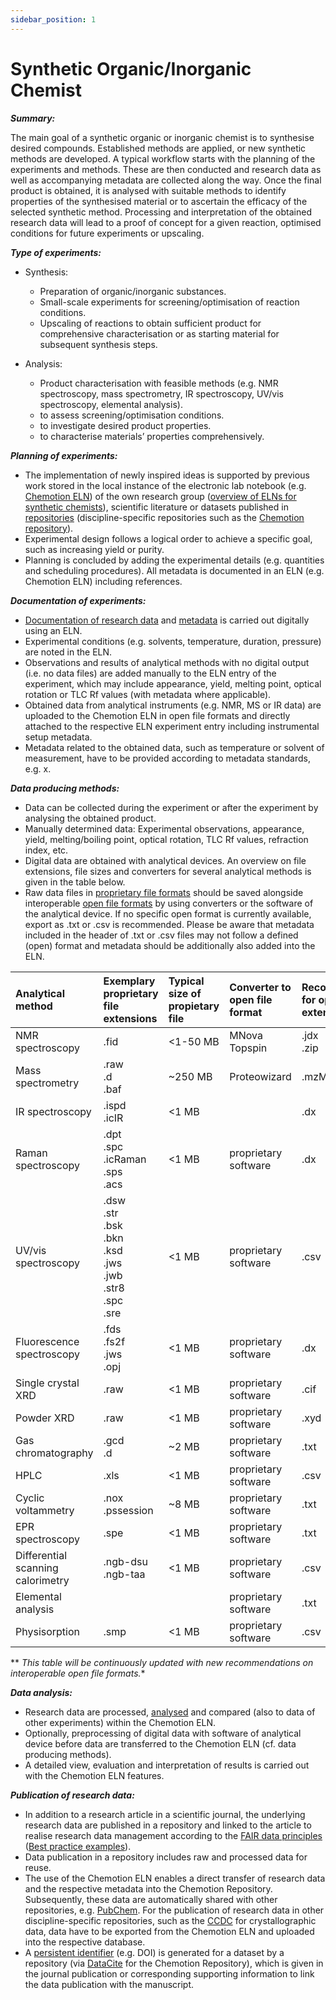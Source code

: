 ```yaml
---
sidebar_position: 1
---
```


# Synthetic Organic/Inorganic Chemist

***Summary:***

The main goal of a synthetic organic or inorganic chemist is to synthesise desired compounds. Established methods are applied, or new synthetic methods are developed. A typical workflow starts with the planning of the experiments and methods. These are then conducted and research data as well as accompanying metadata are collected along the way. Once the final product is obtained, it is analysed with suitable methods to identify properties of the synthesised material or to ascertain the efficacy of the selected synthetic method. Processing and interpretation of the obtained research data will lead to a proof of concept for a given reaction, optimised conditions for future experiments or upscaling.

***Type of experiments:***

- Synthesis: 
    - Preparation of organic/inorganic substances.
    - Small-scale experiments for screening/optimisation of reaction conditions.
    - Upscaling of reactions to obtain sufficient product for comprehensive characterisation or as starting material for subsequent synthesis steps.


- Analysis:
    - Product characterisation with feasible methods (e.g. NMR spectroscopy, mass spectrometry, IR spectroscopy, UV/vis spectroscopy, elemental analysis).
    - to assess screening/optimisation conditions.
    - to investigate desired product properties.
    - to characterise materials’ properties comprehensively.

***Planning of experiments:***

- The implementation of newly inspired ideas is supported by previous work stored in the local instance of the electronic lab notebook (e.g. [Chemotion ELN](https://www.chemotion.net/chemotionsaurus/index.html)) of the own research group ([overview of ELNs for synthetic chemists](/docs/Topics%20and%20Concepts/ELN)), scientific literature or datasets published in [repositories](/docs/Topics%20and%20Concepts/Repositories) (discipline-specific repositories such as the [Chemotion repository](https://www.chemotion-repository.net/welcome)).
- Experimental design follows a logical order to achieve a specific goal, such as increasing yield or purity.
- Planning is concluded by adding the experimental details (e.g. quantities and scheduling procedures). All metadata is documented in an ELN (e.g. Chemotion ELN) including references.

***Documentation of experiments:***

- [Documentation of research data](/docs/Problems/Data%20Documentation) and [metadata](/docs/Topics%20and%20Concepts/Metadata) is carried out digitally using an ELN.
- Experimental conditions (e.g. solvents, temperature, duration, pressure) are noted in the ELN.
- Observations and results of analytical methods with no digital output (i.e. no data files) are added manually to the ELN entry of the experiment, which may include appearance, yield, melting point, optical rotation or TLC Rf values (with metadata where applicable).
- Obtained data from analytical instruments (e.g. NMR, MS or IR data) are uploaded to the Chemotion ELN in open file formats and directly attached to the respective ELN experiment entry including instrumental setup metadata.
- Metadata related to the obtained data, such as temperature or solvent of measurement, have to be provided according to metadata standards, e.g. x.

***Data producing methods:***

- Data can be collected during the experiment or after the experiment by analysing the obtained product.
- Manually determined data: Experimental observations, appearance, yield, melting/boiling point, optical rotation, TLC Rf values, refraction index, etc.
- Digital data are obtained with analytical devices. An overview on file extensions, file sizes and converters for several analytical methods is given in the table below.
- Raw data files in [proprietary file formats](/docs/Topics%20and%20Concepts/Data%20format%20standards) should be saved alongside interoperable [open file formats](/docs/Topics%20and%20Concepts/Data%20format%20standards) by using converters or the software of the analytical device. If no specific open format is currently available, export as .txt or .csv is recommended. Please be aware that metadata included in the header of .txt or .csv files may not follow a defined (open) format and metadata should be additionally also added into the ELN.

|Analytical method|Exemplary proprietary file extensions|Typical size of propietary file|Converter to open file format|Recommendation for open file extension*|File size of open format|
|:------------|:-----------------|:--------|:--------|:------------|:--------------|
|NMR spectroscopy|.fid|<1-50 MB|MNova <br /> Topspin|.jdx <br /> .zip|~1 MB|
|Mass spectrometry|.raw <br /> .d <br /> .baf|~250 MB|Proteowizard|.mzML|~250 MB|
|IR spectroscopy|.ispd <br /> .icIR|<1 MB| |.dx|<1 MB|
|Raman spectroscopy|.dpt <br /> .spc <br /> .icRaman <br /> .sps <br /> .acs|<1 MB|proprietary software|.dx|<1 MB|
|UV/vis spectroscopy|.dsw <br /> .str <br /> .bsk <br /> .bkn <br /> .ksd <br /> .jws <br /> .jwb <br /> .str8 <br /> .spc <br /> .sre|<1 MB|proprietary software|.csv|<1 MB|
|Fluorescence spectroscopy|.fds <br /> .fs2f <br /> .jws <br /> .opj|<1 MB|proprietary software|.dx|<1 MB|
|Single crystal XRD|.raw|<1 MB|proprietary software|.cif|<1 MB|
|Powder XRD|.raw|<1 MB|proprietary software|.xyd|<1 MB|
|Gas chromatography|.gcd <br /> .d|~2 MB|proprietary software|.txt|<1 MB|
|HPLC|.xls|<1 MB|proprietary software|.csv|<1 MB|
|Cyclic voltammetry|.nox <br /> .pssession|~8 MB|proprietary software|.txt|<1 MB|
|EPR spectroscopy|.spe|<1 MB|proprietary software|.txt|<1 MB|
|Differential scanning calorimetry|.ngb-dsu <br /> .ngb-taa|<1 MB|proprietary software|.csv|<1 MB|
|Elemental analysis| | |proprietary software|.txt|<1 MB|
|Physisorption|.smp|<1 MB|proprietary software|.csv|<1 MB|

** *This table will be continuously updated with new recommendations on interoperable open file formats.**

***Data analysis:***

- Research data are processed, [analysed](/docs/Problems/Data%20analysis) and compared (also to data of other experiments) within the Chemotion ELN.
- Optionally, preprocessing of digital data with software of analytical device before data are transferred to the Chemotion ELN (cf. data producing methods).
- A detailed view, evaluation and interpretation of results is carried out with the Chemotion ELN features.

***Publication of research data:***

- In addition to a research article in a scientific journal, the underlying research data are published in a repository and linked to the article to realise research data management according to the [FAIR data principles](/docs/Topics%20and%20Concepts/FAIR%20data%20principles) ([Best practice examples](/docs/Topics%20and%20Concepts/Best%20practice)).
- Data publication in a repository includes raw and processed data for reuse.
- The use of the Chemotion ELN enables a direct transfer of research data and the respective metadata into the Chemotion Repository. Subsequently, these data are automatically shared with other repositories, e.g. [PubChem](https://pubchem.ncbi.nlm.nih.gov/). For the publication of research data in other discipline-specific repositories, such as the [CCDC](https://www.ccdc.cam.ac.uk/) for crystallographic data, data have to be exported from the Chemotion ELN and uploaded into the respective database.
- A [persistent identifier](/docs/Topics%20and%20Concepts/PID) (e.g. DOI) is generated for a dataset by a repository (via [DataCite](https://datacite.org/) for the Chemotion Repository), which is given in the journal publication or corresponding supporting information to link the data publication with the manuscript.
